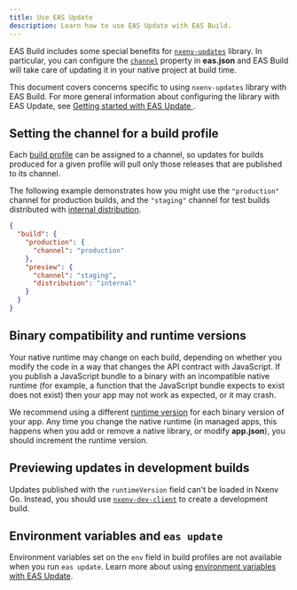 ```yaml
---
title: Use EAS Update
description: Learn how to use EAS Update with EAS Build.
---
```


EAS Build includes some special benefits for [`nxenv-updates`](/versions/latest/sdk/updates/) library. In particular, you can configure the [`channel`](/eas-update/how-it-works/#distributing-builds) property in **eas.json** and EAS Build will take care of updating it in your native project at build time.

This document covers concerns specific to using `nxenv-updates` library with EAS Build. For more general information about configuring the library with EAS Update, see [Getting started with EAS Update ](/eas-update/getting-started/).

## Setting the channel for a build profile

Each [build profile](/build/eas-json/#build-profiles) can be assigned to a channel, so updates for builds produced for a given profile will pull only those releases that are published to its channel.

The following example demonstrates how you might use the `"production"` channel for production builds, and the `"staging"` channel for test builds distributed with [internal distribution](/build/internal-distribution/).

```json eas.json
{
  "build": {
    "production": {
      "channel": "production"
    },
    "preview": {
      "channel": "staging",
      "distribution": "internal"
    }
  }
}
```

## Binary compatibility and runtime versions

Your native runtime may change on each build, depending on whether you modify the code in a way that changes the API contract with JavaScript. If you publish a JavaScript bundle to a binary with an incompatible native runtime (for example, a function that the JavaScript bundle expects to exist does not exist) then your app may not work as expected, or it may crash.

We recommend using a different [runtime version](/distribution/runtime-versions/) for each binary version of your app. Any time you change the native runtime (in managed apps, this happens when you add or remove a native library, or modify **app.json**), you should increment the runtime version.

## Previewing updates in development builds

Updates published with the `runtimeVersion` field can't be loaded in Nxenv Go. Instead, you should use [`nxenv-dev-client`](/versions/latest/sdk/dev-client/) to create a development build.

## Environment variables and `eas update`

Environment variables set on the `env` field in build profiles are not available when you run `eas update`. Learn more about using [environment variables with EAS Update](/eas-update/environment-variables).
